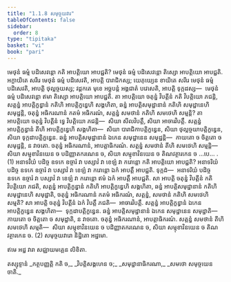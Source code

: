 ```yaml
---
title: "1.1.8 សមុច្ចយវារ"
tableOfContents: false
sidebar:
  order: 8
type: "tipitaka"
basket: "vi"
book: "pari"
---
```



<DynamicBreadcrumb />

<Division number="187" book="pari">

<Paragraph number="588" book="pari">
មេថុនំ ធម្មំ បដិសេវន្តោ កតិ អាបត្តិយោ អាបជ្ជតិ? មេថុនំ ធម្មំ បដិសេវន្តោ តិស្សោ អាបត្តិយោ អាបជ្ជតិ. អក្ខាយិតេ សរីរេ មេថុនំ ធម្មំ បដិសេវតិ, អាបត្តិ បារាជិកស្ស; យេភុយ្យេន ខាយិតេ សរីរេ មេថុនំ ធម្មំ បដិសេវតិ, អាបត្តិ ថុល្លច្ចយស្ស; វដ្ដកតេ មុខេ អច្ឆុបន្តំ អង្គជាតំ បវេសេតិ, អាបត្តិ ទុក្កដស្ស—  មេថុនំ ធម្មំ បដិសេវន្តោ ឥមា តិស្សោ អាបត្តិយោ អាបជ្ជតិ.
</Paragraph>

<Paragraph number="589" book="pari">
តា អាបត្តិយោ ចតុន្នំ វិបត្តីនំ កតិ វិបត្តិយោ ភជន្តិ, សត្តន្នំ អាបត្តិក្ខន្ធានំ កតិហិ អាបត្តិក្ខន្ធេហិ សង្គហិតា, ឆន្នំ អាបត្តិសមុដ្ឋានានំ កតិហិ សមុដ្ឋានេហិ សមុដ្ឋន្តិ, ចតុន្នំ អធិករណានំ កតមំ អធិករណំ, សត្តន្នំ សមថានំ កតិហិ សមថេហិ សម្មន្តិ? តា អាបត្តិយោ ចតុន្នំ វិបត្តីនំ ទ្វេ វិបត្តិយោ ភជន្តិ—  សិយា សីលវិបត្តឹ, សិយា អាចារវិបត្តឹ. សត្តន្នំ អាបត្តិក្ខន្ធានំ តីហិ អាបត្តិក្ខន្ធេហិ សង្គហិតា—  សិយា បារាជិកាបត្តិក្ខន្ធេន, សិយា ថុល្លច្ចយាបត្តិក្ខន្ធេន, សិយា ទុក្កដាបត្តិក្ខន្ធេន. ឆន្នំ អាបត្តិសមុដ្ឋានានំ ឯកេន សមុដ្ឋានេន សមុដ្ឋន្តិ—  កាយតោ ច ចិត្តតោ ច សមុដ្ឋន្តិ, ន វាចតោ. ចតុន្នំ អធិករណានំ, អាបត្តាធិករណំ. សត្តន្នំ សមថានំ តីហិ សមថេហិ សម្មន្តិ—  សិយា សម្មុខាវិនយេន ច បដិញ្ញាតករណេន ច, សិយា សម្មុខាវិនយេន ច តិណវត្ថារកេន ច …បេ… . (1)
</Paragraph>

<Paragraph number="590" book="pari">
អនាទរិយំ បដិច្ច ឧទកេ ឧច្ចារំ វា បស្សាវំ វា ខេឡំ វា ករោន្តោ កតិ អាបត្តិយោ អាបជ្ជតិ? អនាទរិយំ បដិច្ច ឧទកេ ឧច្ចារំ វា បស្សាវំ វា ខេឡំ វា ករោន្តោ ឯកំ អាបត្តឹ អាបជ្ជតិ. ទុក្កដំ—  អនាទរិយំ បដិច្ច ឧទកេ ឧច្ចារំ វា បស្សាវំ វា ខេឡំ វា ករោន្តោ ឥមំ ឯកំ អាបត្តឹ អាបជ្ជតិ.
</Paragraph>

<Paragraph number="591" book="pari">
សា អាបត្តិ ចតុន្នំ វិបត្តីនំ កតិ វិបត្តិយោ ភជតិ, សត្តន្នំ អាបត្តិក្ខន្ធានំ កតិហិ អាបត្តិក្ខន្ធេហិ សង្គហិតា, ឆន្នំ អាបត្តិសមុដ្ឋានានំ កតិហិ សមុដ្ឋានេហិ សមុដ្ឋាតិ, ចតុន្នំ អធិករណានំ កតមំ អធិករណំ, សត្តន្នំ, សមថានំ កតិហិ សមថេហិ សម្មតិ? សា អាបត្តិ ចតុន្នំ វិបត្តីនំ ឯកំ វិបត្តឹ ភជតិ—  អាចារវិបត្តឹ. សត្តន្នំ អាបត្តិក្ខន្ធានំ ឯកេន អាបត្តិក្ខន្ធេន សង្គហិតា—  ទុក្កដាបត្តិក្ខន្ធេន. ឆន្នំ អាបត្តិសមុដ្ឋានានំ ឯកេន សមុដ្ឋានេន សមុដ្ឋាតិ—  កាយតោ ច ចិត្តតោ ច សមុដ្ឋាតិ, ន វាចតោ. ចតុន្នំ អធិករណានំ, អាបត្តាធិករណំ. សត្តន្នំ សមថានំ តីហិ សមថេហិ សម្មតិ—  សិយា សម្មុខាវិនយេន ច បដិញ្ញាតករណេន ច, សិយា សម្មុខាវិនយេន ច តិណវត្ថារកេន ច. (2)

</Paragraph>
</Division>

<Paragraph number="592" type="center" book="pari">
សមុច្ចយវារោ និដ្ឋិតោ អដ្ឋមោ.

  
ឥមេ អដ្ឋ វារា សជ្ឈាយមគ្គេន លិខិតា.



</Paragraph>

<Paragraph number="593" type="center" book="pari">
តស្សុទ្ទានំ


</Paragraph>

<Paragraph number="594" type="verses" book="pari">
_កត្ថបញ្ញត្តិ កតិ ច,_  
_វិបត្តិសង្គហេន ច;_  
_សមុដ្ឋានាធិករណា,_  
_សមថោ សមុច្ចយេន ចាតិ._
</Paragraph>